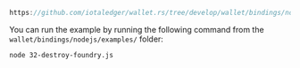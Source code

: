 ```js reference
https://github.com/iotaledger/wallet.rs/tree/develop/wallet/bindings/nodejs/examples/32-destroy-foundry.js
```

You can run the example by running the following command from the `wallet/bindings/nodejs/examples/` folder:

```bash
node 32-destroy-foundry.js
```
